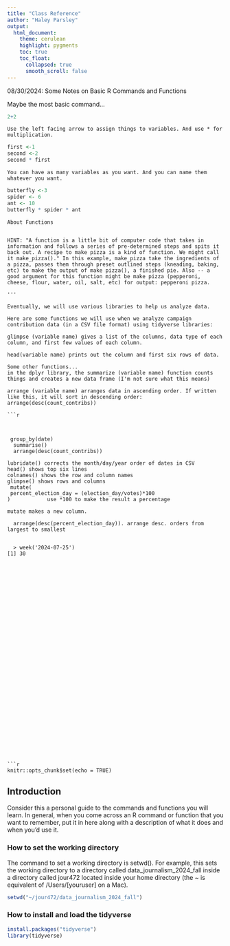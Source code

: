 ```yaml
---
title: "Class Reference"
author: "Haley Parsley"
output:
  html_document:
    theme: cerulean
    highlight: pygments
    toc: true
    toc_float:
      collapsed: true
      smooth_scroll: false
---
```

08/30/2024: Some Notes on Basic R Commands and Functions

Maybe the most basic command...
```r
2+2
```

```
Use the left facing arrow to assign things to variables. And use * for multiplication.

```
```r
first <-1
second <-2
second * first 
```

```
You can have as many variables as you want. And you can name them whatever you want. 

```
```r

butterfly <-3
spider <- 6
ant <- 10
butterfly * spider * ant
```

```
About Functions


HINT: "A function is a little bit of computer code that takes in information and follows a series of pre-determined steps and spits it back out. A recipe to make pizza is a kind of function. We might call it make_pizza()." In this example, make_pizza take the ingredients of a pizza, passes them through preset outlined steps (kneading, baking, etc) to make the output of make pizza(), a finished pie. Also -- a good argument for this function might be make pizza (pepperoni, cheese, flour, water, oil, salt, etc) for output: pepperoni pizza.

'''

Eventually, we will use various libraries to help us analyze data.

Here are some functions we will use when we analyze campaign contribution data (in a CSV file format) using tidyverse libraries:

glimpse (variable name) gives a list of the columns, data type of each column, and first few values of each column. 

head(variable name) prints out the column and first six rows of data.

Some other functions...
in the dplyr library, the summarize (variable name) function counts things and creates a new data frame (I'm not sure what this means)

arrange (variable name) arranges data in ascending order. If written like this, it will sort in descending order: arrange(desc(count_contribs))

```r

```

```


 group_by(date)
  summarise()
  arrange(desc(count_contribs))

lubridate() corrects the month/day/year order of dates in CSV
head() shows top six lines
colnames() shows the row and column names 
glimpse() shows rows and columns
 mutate(
 percent_election_day = (election_day/votes)*100
)            use *100 to make the result a percentage

mutate makes a new column.

  arrange(desc(percent_election_day)). arrange desc. orders from largest to smallest
  
  
  > week('2024-07-25')
[1] 30


































```r
knitr::opts_chunk$set(echo = TRUE)
```

## Introduction

Consider this a personal guide to the commands and functions you will learn. In general, when you come across an R command or function that you want to remember, put it in here along with a description of what it does and when you'd use it.

### How to set the working directory

The command to set a working directory is setwd(). For example, this sets the working directory to a directory called data_journalism_2024_fall inside a directory called jour472 located inside your home directory (the ~ is equivalent of /Users/[youruser] on a Mac).

```r
setwd("~/jour472/data_journalism_2024_fall")
```

### How to install and load the tidyverse

```r
install.packages("tidyverse")
library(tidyverse)
```
